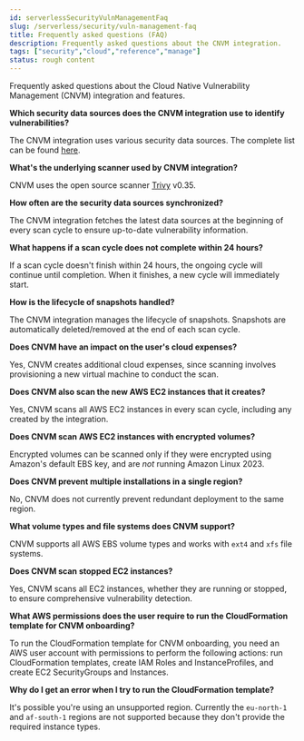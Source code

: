 ```yaml
---
id: serverlessSecurityVulnManagementFaq
slug: /serverless/security/vuln-management-faq
title: Frequently asked questions (FAQ)
description: Frequently asked questions about the CNVM integration.
tags: ["security","cloud","reference","manage"]
status: rough content
---
```


<div id="vuln-management-faq"></div>

Frequently asked questions about the Cloud Native Vulnerability Management (CNVM) integration and features.

**Which security data sources does the CNVM integration use to identify vulnerabilities?**

The CNVM integration uses various security data sources. The complete list can be found [here](https://github.com/aquasecurity/trivy/blob/v0.35.0/docs/docs/vulnerability/detection/data-source.md).

**What's the underlying scanner used by CNVM integration?**

CNVM uses the open source scanner [Trivy](https://github.com/aquasecurity/trivy) v0.35.

**How often are the security data sources synchronized?**

The CNVM integration fetches the latest data sources at the beginning of every scan cycle to ensure up-to-date vulnerability information.

**What happens if a scan cycle does not complete within 24 hours?**

If a scan cycle doesn't finish within 24 hours, the ongoing cycle will continue until completion. When it finishes, a new cycle will immediately start.

**How is the lifecycle of snapshots handled?**

The CNVM integration manages the lifecycle of snapshots. Snapshots are automatically deleted/removed at the end of each scan cycle.

**Does CNVM have an impact on the user's cloud expenses?**

Yes, CNVM creates additional cloud expenses, since scanning involves provisioning a new virtual machine to conduct the scan.

**Does CNVM also scan the new AWS EC2 instances that it creates?**

Yes, CNVM scans all AWS EC2 instances in every scan cycle, including any created by the integration.

**Does CNVM scan AWS EC2 instances with encrypted volumes?**

Encrypted volumes can be scanned only if they were encrypted using Amazon's default EBS key, and are _not_ running Amazon Linux 2023.

**Does CNVM prevent multiple installations in a single region?**

No, CNVM does not currently prevent redundant deployment to the same region.

**What volume types and file systems does CNVM support?**

CNVM supports all AWS EBS volume types and works with `ext4` and `xfs` file systems.

**Does CNVM scan stopped EC2 instances?**

Yes, CNVM scans all EC2 instances, whether they are running or stopped, to ensure comprehensive vulnerability detection.

**What AWS permissions does the user require to run the CloudFormation template for CNVM onboarding?**

To run the CloudFormation template for CNVM onboarding, you need an AWS user account with permissions to perform the following actions: run CloudFormation templates, create IAM Roles and InstanceProfiles, and create EC2 SecurityGroups and Instances.

**Why do I get an error when I try to run the CloudFormation template?**

It's possible you're using an unsupported region. Currently the `eu-north-1` and `af-south-1` regions are not supported because they don't provide the required instance types.
